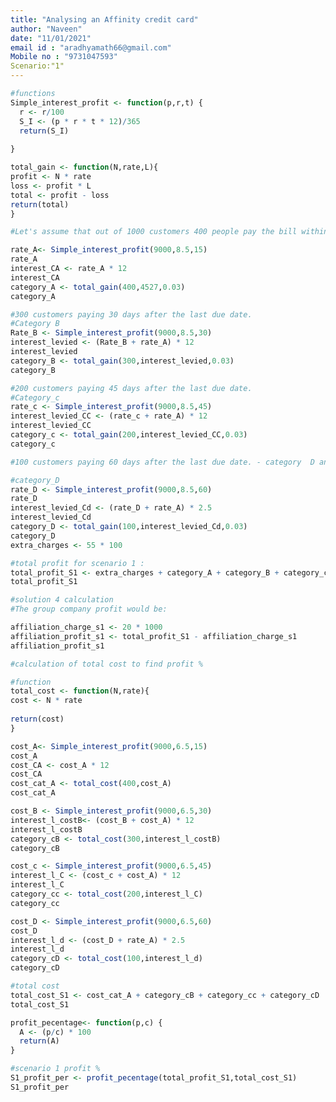 ---
title: "Analysing an Affinity credit card"
author: "Naveen"
date: "11/01/2021"
email id : "aradhyamath66@gmail.com"
Mobile no : "9731047593"
Scenario:"1"
---
```{r}
#functions 
Simple_interest_profit <- function(p,r,t) {
  r <- r/100
  S_I <- (p * r * t * 12)/365 
  return(S_I)
  
}

total_gain <- function(N,rate,L){
profit <- N * rate 
loss <- profit * L
total <- profit - loss 
return(total)
}


```
```{r}
#Let's assume that out of 1000 customers 400 people pay the bill within a credit free period.- category  A

rate_A<- Simple_interest_profit(9000,8.5,15)
rate_A
interest_CA <- rate_A * 12
interest_CA
category_A <- total_gain(400,4527,0.03)
category_A

```
```{r}
#300 customers paying 30 days after the last due date. 
#Category B
Rate_B <- Simple_interest_profit(9000,8.5,30)
interest_levied <- (Rate_B + rate_A) * 12
interest_levied
category_B <- total_gain(300,interest_levied,0.03) 
category_B
```
```{r}
#200 customers paying 45 days after the last due date.
#Category_c 
rate_c <- Simple_interest_profit(9000,8.5,45)
interest_levied_CC <- (rate_c + rate_A) * 12
interest_levied_CC
category_c <- total_gain(200,interest_levied_CC,0.03)
category_c
```
```{r}
#100 customers paying 60 days after the last due date. - category  D and removing them after a month.

#category_D
rate_D <- Simple_interest_profit(9000,8.5,60)
rate_D
interest_levied_Cd <- (rate_D + rate_A) * 2.5
interest_levied_Cd
category_D <- total_gain(100,interest_levied_Cd,0.03)
category_D
extra_charges <- 55 * 100

#total profit for scenario 1 :
total_profit_S1 <- extra_charges + category_A + category_B + category_c + category_D
total_profit_S1
```
```{r}
#solution 4 calculation
#The group company profit would be:

affiliation_charge_s1 <- 20 * 1000 
affiliation_profit_s1 <- total_profit_S1 - affiliation_charge_s1
affiliation_profit_s1

```
```{r}
#calculation of total cost to find profit %

#function
total_cost <- function(N,rate){
cost <- N * rate 
 
return(cost)
}

cost_A<- Simple_interest_profit(9000,6.5,15)
cost_A
cost_CA <- cost_A * 12
cost_CA
cost_cat_A <- total_cost(400,cost_A)
cost_cat_A
```
```{r}
cost_B <- Simple_interest_profit(9000,6.5,30)
interest_l_costB<- (cost_B + cost_A) * 12
interest_l_costB
category_cB <- total_cost(300,interest_l_costB) 
category_cB
```
```{r}
cost_c <- Simple_interest_profit(9000,6.5,45)
interest_l_C <- (cost_c + cost_A) * 12
interest_l_C
category_cc <- total_cost(200,interest_l_C)
category_cc
```
```{r}
cost_D <- Simple_interest_profit(9000,6.5,60)
cost_D
interest_l_d <- (cost_D + rate_A) * 2.5
interest_l_d
category_cD <- total_cost(100,interest_l_d)
category_cD

#total cost 
total_cost_S1 <- cost_cat_A + category_cB + category_cc + category_cD
total_cost_S1
```
```{r}
profit_pecentage<- function(p,c) {
  A <- (p/c) * 100
  return(A)
}

#scenario 1 profit %
S1_profit_per <- profit_pecentage(total_profit_S1,total_cost_S1)
S1_profit_per
```













